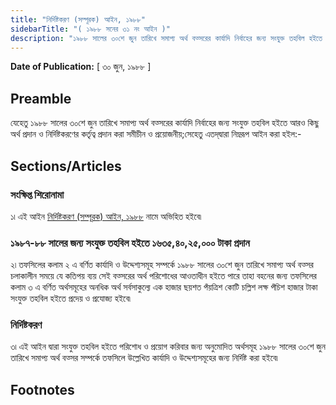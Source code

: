 ```yaml
---
title: "নির্দিষ্টকরণ (সম্পূরক) আইন, ১৯৮৮"
sidebarTitle: "( ১৯৮৮ সনের ৩১ নং আইন )"
description: "১৯৮৮ সালের ৩০শে জুন তারিখে সমাপ্য অর্থ বত্সরের কার্যাদি নির্বাহের জন্য সংযুক্ত তহবিল হইতে আরও কিছু অর্থ প্রদান ও নির্দিষ্টকরণের কর্তৃত্ব প্রদানের জন্য প্রণীত আইন৷"
---
```


**Date of Publication:** [ ৩০ জুন, ১৯৮৮ ]

## Preamble

যেহেতু ১৯৮৮ সালের ৩০শে জুন তারিখে সমাপ্য অর্থ বত্সরের কার্যাদি নির্বাহের জন্য সংযুক্ত তহবিল হইতে আরও কিছু অর্থ প্রদান ও নির্দিষ্টকরণের কর্তৃত্ব প্রদান করা সমীচীন ও প্রয়োজনীয়;সেহেতু এতদ্‌দ্বারা নিম্নরূপ আইন করা হইল:-

## Sections/Articles

### সংক্ষিপ্ত শিরোনামা

১৷ এই আইন [নির্দিষ্টকরণ (সম্পূরক) আইন, ১৯৮৮](/act-714.html "নির্দিষ্টকরণ (সম্পূরক) আইন, ১৯৮৮") নামে অভিহিত হইবে৷

### ১৯৮৭-৮৮ সালের জন্য সংযুক্ত তহবিল হইতে ১৬৩৫,৪০,২৫,০০০ টাকা প্রদান

২৷ তফসিলের কলাম ২ এ বর্ণিত কার্যাদি ও উদ্দেশ্যসমূহ সম্পর্কে ১৯৮৮ সালের ৩০শে জুন তারিখে সমাপ্য অর্থ বত্সর চলাকালীন সময়ে যে কতিপয় ব্যয় সেই বত্সরের অর্থ পরিশোধের আওতাধীন হইতে পারে তাহা বহনের জন্য তফসিলের কলাম ৩ এ বর্ণিত অর্থসমূহের অনধিক অর্থ সর্বসাকুল্যে এক হাজার ছয়শত পঁয়ত্রিশ কোটি চল্লিশ লক্ষ পঁচিশ হাজার টাকা সংযুক্ত তহবিল হইতে প্রদেয় ও প্রযোজ্য হইবে৷

### নির্দিষ্টকরণ

৩৷ এই আইন দ্বারা সংযুক্ত তহবিল হইতে পরিশোধ ও প্রয়োগ করিবার জন্য অনুমোদিত অর্থসমূহ ১৯৮৮ সালের ৩০শে জুন তারিখে সমাপ্য অর্থ বত্সর সম্পর্কে তফসিলে উল্লেখিত কার্যাদি ও উদ্দেশ্যসমূহের জন্য নির্দিষ্ট করা হইবে৷

## Footnotes
